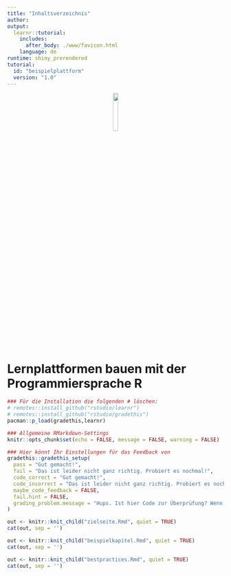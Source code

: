 ```yaml
---
title: "Inhaltsverzeichnis"
author:
output: 
  learnr::tutorial:
    includes:
      after_body: ./www/favicon.html
    language: de
runtime: shiny_prerendered
tutorial:
  id: "beispielplattform"
  version: "1.0"
---
```

<!-- Hierhin kommt Euer Logo - einfach den Link austauschen -->
<center>
![](https://betterplace-assets.betterplace.org/uploads/organisation/profile_picture/000/033/251/crop_original_bp1613490681_Logo.jpg){#id .class width=15% height=15%}
</center>

# Lernplattformen bauen mit der Programmiersprache R
<!-- Das hier ist ein Set-up-Code Chunk, in dem Ihr global (= also für die gesamte Dokumentenstruktur) Einstellungen vornehmen könnt. -->
```r
### Für die Installation die folgenden # löschen:
# remotes::install_github("rstudio/learnr")
# remotes::install_github("rstudio/gradethis")
pacman::p_load(gradethis,learnr)

### Allgemeine RMarkdown-Settings
knitr::opts_chunk$set(echo = FALSE, message = FALSE, warning = FALSE)

### Hier könnt Ihr Einstellungen für das Feedback von
gradethis::gradethis_setup(
  pass = "Gut gemacht!",
  fail = "Das ist leider nicht ganz richtig. Probiert es nochmal!",
  code_correct = "Gut gemacht!",
  code_incorrect = "Das ist leider nicht ganz richtig. Probiert es nochmal!",
  maybe_code_feedback = FALSE,
  fail.hint = FALSE,
  grading_problem.message = "Hups. Ist hier Code zur Überprüfung? Wenn ja, dann liegt der Fehler bei uns. Schickt uns bitte einen Screenshot mit der Übung und Eurer Lösung."
)
``` 

<!-- ## Zielseite -->
<!-- Anmerkung: Mit dem folgenden Code Chunk verbindet Ihr Eure einzelnen Seite mit diesem Hauptdokument -->
```r
out <- knitr::knit_child("zielseite.Rmd", quiet = TRUE)
cat(out, sep = '')
```

<!-- ## Beispielkapitel -->
<!-- Anmerkung: ... -->
```r
out <- knitr::knit_child("beispielkapitel.Rmd", quiet = TRUE)
cat(out, sep = '')
```

<!-- ## Best Practices -->
<!-- Anmerkung: ... -->
```r
out <- knitr::knit_child("bestpractices.Rmd", quiet = TRUE)
cat(out, sep = '')
```